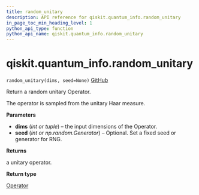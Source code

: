 ```yaml
---
title: random_unitary
description: API reference for qiskit.quantum_info.random_unitary
in_page_toc_min_heading_level: 1
python_api_type: function
python_api_name: qiskit.quantum_info.random_unitary
---
```


# qiskit.quantum\_info.random\_unitary

<span id="qiskit.quantum_info.random_unitary" />

`random_unitary(dims, seed=None)` [GitHub](https://github.com/qiskit/qiskit/tree/stable/0.23/qiskit/quantum_info/operators/random.py "view source code")

Return a random unitary Operator.

The operator is sampled from the unitary Haar measure.

**Parameters**

*   **dims** (*int or tuple*) – the input dimensions of the Operator.
*   **seed** (*int or np.random.Generator*) – Optional. Set a fixed seed or generator for RNG.

**Returns**

a unitary operator.

**Return type**

[Operator](qiskit.quantum_info.Operator "qiskit.quantum_info.Operator")

